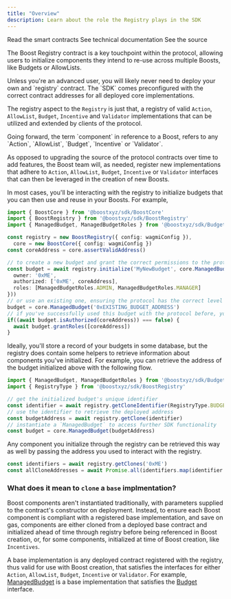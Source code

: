 ```yaml
---
title: "Overview"
description: Learn about the role the Registry plays in the SDK
---
```



<SDKDisclaimer />

<CardGroup cols={3}>
  <Card title="Smart Contract" icon="file-contract" href="https://github.com/boostxyz/boost-protocol/blob/main/packages/evm/contracts/BoostRegistry.sol">
    Read the smart contracts
  </Card>
  <Card title="Typedoc" icon="file-lines" href="https://boost-protocol.vercel.app/classes/BoostRegistry.html">See technical documentation</Card>
  <Card title="SDK Implementation" icon="file-code" href="https://github.com/boostxyz/boost-protocol/blob/main/packages/sdk/src/BoostRegistry.ts">
    See the source
  </Card>
</CardGroup>

[//]: # (TODO: link these somewhere)
The Boost Registry contract is a key touchpoint within the protocol, allowing users to initialize components they intend to re-use across multiple Boosts, like Budgets or AllowLists.

<Tip>
Unless you're an advanced user, you will likely never need to deploy your own and `registry` contract. The `SDK` comes preconfigured with the correct contract addresses for all deployed core implementations.
</Tip>

The registry aspect to the `Registry` is just that, a registry of valid `Action`, `AllowList`,
`Budget`, `Incentive` and `Validator` implementations that can be utilized and
extended by clients of the protocol.

<Tip>
  Going forward, the term `component` in reference to a Boost, refers to any `Action`, `AllowList`, `Budget`, `Incentive` or `Validator`.
</Tip>

As opposed to upgrading the source of the protocol contracts over time to add features, the Boost team will, as needed, register new implementations that adhere to `Action`, `AllowList`, `Budget`, `Incentive` or `Validator` interfaces that can then be leveraged in the creation of new Boosts.

In most cases, you'll be interacting with the registry to initialize budgets that you can then use and reuse in your Boosts. For example,

```ts
import { BoostCore } from '@boostxyz/sdk/BoostCore'
import { BoostRegistry } from '@boostxyz/sdk/BoostRegistry'
import { ManagedBudget, ManagedBudgetRoles } from '@boostxyz/sdk/Budgets/ManagedBudget'

const registry = new BoostRegistry({ config: wagmiConfig }),
  core = new BoostCore({ config: wagmiConfig })
const coreAddress = core.assertValidAddress()

// to create a new budget and grant the correct permissions to the protocol
const budget = await registry.initialize('MyNewBudget', core.ManagedBudget({
  owner: '0xME',
  authorized: ['0xME', coreAddress],
  roles: [ManagedBudgetRoles.ADMIN, ManagedBudgetRoles.MANAGER]
}))
// or use an existing one, ensuring the protocol has the correct level of access
budget = core.ManagedBudget('0xEXISTING_BUDGET_ADDRESS')
// if you've successfully used this budget with the protocol before, you won't need to do this
if((await budget.isAuthorized(coreAddress)) === false) {
  await budget.grantRoles([coreAddress])
}
```

Ideally, you'll store a record of your budgets in some database, but the registry does contain some helpers to retrieve information about components you've initialized. For example, you can retrieve the address of the budget initialized above with the following flow.

```ts
import { ManagedBudget, ManagedBudgetRoles } from '@boostxyz/sdk/Budgets/ManagedBudget'
import { RegistryType } from '@boostxyz/sdk/BoostRegistry'

// get the initialized budget's unique identifier
const identifier = await registry.getCloneIdentifier(RegistryType.BUDGET, ManagedBudget.BASE, '0xME', "MyNewBudget")
// use the identifier to retrieve the deployed address
const budgetAddress = await registry.getClone(identifier)
// instantiate a `ManagedBudget` to access further SDK functionality
const budget = core.ManagedBudget(budgetAddress)
```

Any component you initialize through the registry can be retrieved this way as well by passing the address you used to interact with the registry.

```ts
const identifiers = await registry.getClones('0xME')
const allCloneAddresses = await Promise.all(identifiers.map(identifier => registry.getClone(identifier)))
```

### What does it mean to `clone` a `base` implmentation?

Boost components aren't instantiated traditionally, with parameters supplied to the contract's constructor on deployment. Instead, to ensure each Boost component is compliant with a registered base implementation, and save on gas, components are either cloned from a deployed base contract and initialized ahead of time through registry before being referenced in Boost creation, or, for some components, initialized at time of Boost creation, like `Incentives`.

A base implementation is any deployed contract registered with the registry, thus valid for use with Boost creation, that satisfies the interfaces for either `Action`, `AllowList`, `Budget`, `Incentive` or `Validator`. For example, [ManagedBudget](https://github.com/boostxyz/boost-protocol/blob/main/packages/evm/contracts/budgets/ManagedBudget.sol) is a base implementation that satisfies the [Budget](https://github.com/boostxyz/boost-protocol/blob/main/packages/evm/contracts/budgets/ABudget.sol) interface.
